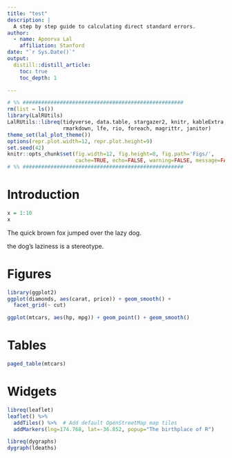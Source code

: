 ```yaml
---
title: "test"
description: |
  A step by step guide to calculating direct standard errors.
author:
  - name: Apoorva Lal
    affiliation: Stanford
date: "`r Sys.Date()`"
output:
  distill::distill_article:
    toc: true
    toc_depth: 1

---
```


```r
# %% ####################################################
rm(list = ls())
library(LalRUtils)
LalRUtils::libreq(tidyverse, data.table, stargazer2, knitr, kableExtra,
                  rmarkdown, lfe, rio, foreach, magrittr, janitor)
theme_set(lal_plot_theme())
options(repr.plot.width=12, repr.plot.height=9)
set.seed(42)
knitr::opts_chunk$set(fig.width=12, fig.height=8, fig.path='Figs/',
                      cache=TRUE, echo=FALSE, warning=FALSE, message=FALSE)
# %% ####################################################
```

# Introduction

```r
x = 1:10
x
```

The quick brown fox jumped over the lazy dog.

<aside>
the dog's laziness is a stereotype.
</aside>

# Figures
```r
library(ggplot2)
ggplot(diamonds, aes(carat, price)) + geom_smooth() +
  facet_grid(~ cut)
```

<aside>
```r
ggplot(mtcars, aes(hp, mpg)) + geom_point() + geom_smooth()
```
</aside>

# Tables
```r
paged_table(mtcars)
```

# Widgets

```r
libreq(leaflet)
leaflet() %>%
  addTiles() %>%  # Add default OpenStreetMap map tiles
  addMarkers(lng=174.768, lat=-36.852, popup="The birthplace of R")
```

```r
libreq(dygraphs)
dygraph(ldeaths)
```
